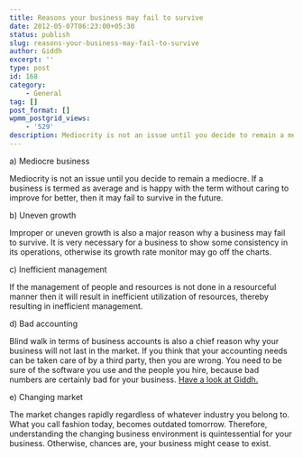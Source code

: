 ```yaml
---
title: Reasons your business may fail to survive
date: 2012-05-07T06:23:00+05:30
status: publish
slug: reasons-your-business-may-fail-to-survive
author: Giddh
excerpt: ''
type: post
id: 168
category:
    - General
tag: []
post_format: []
wpmm_postgrid_views:
    - '529'
description: Mediocrity is not an issue until you decide to remain a mediocre. If a business is termed as average and is happy with the term without caring
---
```

a) Mediocre business

Mediocrity is not an issue until you decide to remain a mediocre. If a business is termed as average and is happy with the term without caring to improve for better, then it may fail to survive in the future.

b) Uneven growth

Improper or uneven growth is also a major reason why a business may fail to survive. It is very necessary for a business to show some consistency in its operations, otherwise its growth rate monitor may go off the charts.

c) Inefficient management

If the management of people and resources is not done in a resourceful manner then it will result in inefficient utilization of resources, thereby resulting in inefficient management.

d) Bad accounting

Blind walk in terms of business accounts is also a chief reason why your business will not last in the market. If you think that your accounting needs can be taken care of by a third party, then you are wrong. You need to be sure of the software you use and the people you hire, because bad numbers are certainly bad for your business. [Have a look at Giddh.](https://giddh.com)

e) Changing market

The market changes rapidly regardless of whatever industry you belong to. What you call fashion today, becomes outdated tomorrow. Therefore, understanding the changing business environment is quintessential for your business. Otherwise, chances are, your business might cease to exist.